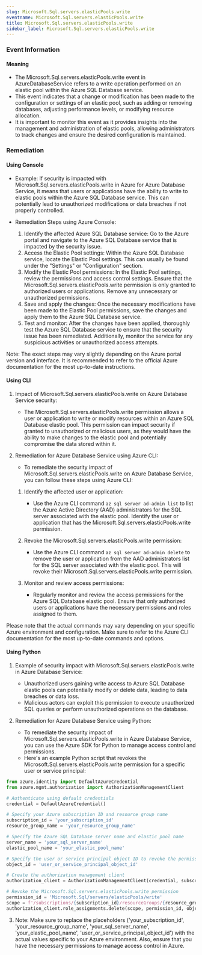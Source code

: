 ```yaml
--- 
slug: Microsoft.Sql.servers.elasticPools.write
eventname: Microsoft.Sql.servers.elasticPools.write
title: Microsoft.Sql.servers.elasticPools.write
sidebar_label: Microsoft.Sql.servers.elasticPools.write
---
```

                       
### Event Information

#### Meaning

- The Microsoft.Sql.servers.elasticPools.write event in AzureDatabaseService refers to a write operation performed on an elastic pool within the Azure SQL Database service.
- This event indicates that a change or modification has been made to the configuration or settings of an elastic pool, such as adding or removing databases, adjusting performance levels, or modifying resource allocation.
- It is important to monitor this event as it provides insights into the management and administration of elastic pools, allowing administrators to track changes and ensure the desired configuration is maintained.

### Remediation

#### Using Console

- Example: If security is impacted with Microsoft.Sql.servers.elasticPools.write in Azure for Azure Database Service, it means that users or applications have the ability to write to elastic pools within the Azure SQL Database service. This can potentially lead to unauthorized modifications or data breaches if not properly controlled.

- Remediation Steps using Azure Console:
  1. Identify the affected Azure SQL Database service: Go to the Azure portal and navigate to the Azure SQL Database service that is impacted by the security issue.
  2. Access the Elastic Pool settings: Within the Azure SQL Database service, locate the Elastic Pool settings. This can usually be found under the "Settings" or "Configuration" section.
  3. Modify the Elastic Pool permissions: In the Elastic Pool settings, review the permissions and access control settings. Ensure that the Microsoft.Sql.servers.elasticPools.write permission is only granted to authorized users or applications. Remove any unnecessary or unauthorized permissions.
  4. Save and apply the changes: Once the necessary modifications have been made to the Elastic Pool permissions, save the changes and apply them to the Azure SQL Database service.
  5. Test and monitor: After the changes have been applied, thoroughly test the Azure SQL Database service to ensure that the security issue has been remediated. Additionally, monitor the service for any suspicious activities or unauthorized access attempts.

Note: The exact steps may vary slightly depending on the Azure portal version and interface. It is recommended to refer to the official Azure documentation for the most up-to-date instructions.

#### Using CLI

1. Impact of Microsoft.Sql.servers.elasticPools.write on Azure Database Service security:
   - The Microsoft.Sql.servers.elasticPools.write permission allows a user or application to write or modify resources within an Azure SQL Database elastic pool. This permission can impact security if granted to unauthorized or malicious users, as they would have the ability to make changes to the elastic pool and potentially compromise the data stored within it.

2. Remediation for Azure Database Service using Azure CLI:
   - To remediate the security impact of Microsoft.Sql.servers.elasticPools.write on Azure Database Service, you can follow these steps using Azure CLI:

   1. Identify the affected user or application:
      - Use the Azure CLI command `az sql server ad-admin list` to list the Azure Active Directory (AAD) administrators for the SQL server associated with the elastic pool. Identify the user or application that has the Microsoft.Sql.servers.elasticPools.write permission.

   2. Revoke the Microsoft.Sql.servers.elasticPools.write permission:
      - Use the Azure CLI command `az sql server ad-admin delete` to remove the user or application from the AAD administrators list for the SQL server associated with the elastic pool. This will revoke their Microsoft.Sql.servers.elasticPools.write permission.

   3. Monitor and review access permissions:
      - Regularly monitor and review the access permissions for the Azure SQL Database elastic pool. Ensure that only authorized users or applications have the necessary permissions and roles assigned to them.

Please note that the actual commands may vary depending on your specific Azure environment and configuration. Make sure to refer to the Azure CLI documentation for the most up-to-date commands and options.

#### Using Python

1. Example of security impact with Microsoft.Sql.servers.elasticPools.write in Azure Database Service:
   - Unauthorized users gaining write access to Azure SQL Database elastic pools can potentially modify or delete data, leading to data breaches or data loss.
   - Malicious actors can exploit this permission to execute unauthorized SQL queries or perform unauthorized operations on the database.

2. Remediation for Azure Database Service using Python:
   - To remediate the security impact of Microsoft.Sql.servers.elasticPools.write in Azure Database Service, you can use the Azure SDK for Python to manage access control and permissions.
   - Here's an example Python script that revokes the Microsoft.Sql.servers.elasticPools.write permission for a specific user or service principal:

```python
from azure.identity import DefaultAzureCredential
from azure.mgmt.authorization import AuthorizationManagementClient

# Authenticate using default credentials
credential = DefaultAzureCredential()

# Specify your Azure subscription ID and resource group name
subscription_id = 'your_subscription_id'
resource_group_name = 'your_resource_group_name'

# Specify the Azure SQL Database server name and elastic pool name
server_name = 'your_sql_server_name'
elastic_pool_name = 'your_elastic_pool_name'

# Specify the user or service principal object ID to revoke the permission for
object_id = 'user_or_service_principal_object_id'

# Create the authorization management client
authorization_client = AuthorizationManagementClient(credential, subscription_id)

# Revoke the Microsoft.Sql.servers.elasticPools.write permission
permission_id = 'Microsoft.Sql/servers/elasticPools/write'
scope = f'/subscriptions/{subscription_id}/resourceGroups/{resource_group_name}/providers/Microsoft.Sql/servers/{server_name}/elasticPools/{elastic_pool_name}'
authorization_client.role_assignments.delete(scope, permission_id, object_id)
```

3. Note: Make sure to replace the placeholders ('your_subscription_id', 'your_resource_group_name', 'your_sql_server_name', 'your_elastic_pool_name', 'user_or_service_principal_object_id') with the actual values specific to your Azure environment. Also, ensure that you have the necessary permissions to manage access control in Azure.


 